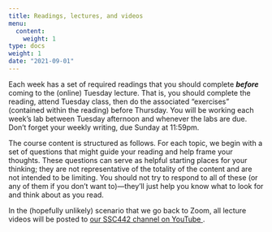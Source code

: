 ```yaml
---
title: Readings, lectures, and videos
menu:
  content:
    weight: 1
type: docs
weight: 1
date: "2021-09-01"
---
```


Each week has a set of required readings that you should complete ***before*** coming to the (online) Tuesday lecture. That is, you should complete the reading, attend Tuesday class, then do the associated "exercises" (contained within the reading) before Thursday. You will be working each week's lab between Tuesday afternoon and whenever the labs are due. Don't forget your weekly writing, due Sunday at 11:59pm.

The course content is structured as follows. For each topic, we begin with a set of questions that might guide your reading and help frame your thoughts. These questions can serve as helpful starting places for your thinking; they are not representative of the totality of the content and are not intended to be limiting. You should not try to respond to all of these (or any of them if you don't want to)—they'll just help you know what to look for and think about as you read.

In the (hopefully unlikely) scenario that we go back to Zoom, all lecture videos will be posted to [our SSC442 channel on YouTube <i class="fas fa-film"></i>]().

